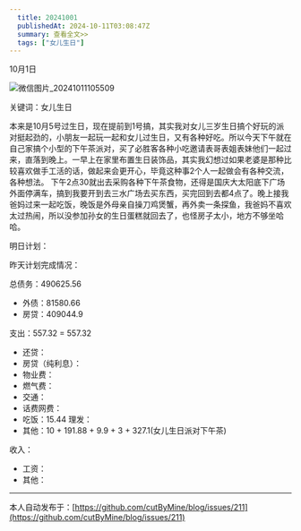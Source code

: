 ```yaml
---
  title: 20241001
  publishedAt: 2024-10-11T03:08:47Z
  summary: 查看全文>>
  tags: ["女儿生日"]
---
```


10月1日 

![微信图片_20241011105509](https://github.com/user-attachments/assets/a40c28c1-af39-4afd-82e0-2f2806d0ae5d)

关键词：女儿生日

本来是10月5号过生日，现在提前到1号搞，其实我对女儿三岁生日搞个好玩的派对挺起劲的，小朋友一起玩一起和女儿过生日，又有各种好吃。所以今天下午就在自己家搞个小型的下午茶派对，买了必胜客各种小吃邀请表哥表姐表妹他们一起过来，直落到晚上。一早上在家里布置生日装饰品，其实我幻想过如果老婆是那种比较喜欢做手工活的话，做起来会更开心，毕竟这种事2个人一起做会有各种交流，各种想法。
下午2点30就出去采购各种下午茶食物，还得是国庆大太阳底下广场外面停满车，搞到我要开到去三水广场去买东西，买完回到去都4点了。晚上接我爸妈过来一起吃饭，晚饭是外母亲自操刀鸡煲蟹，再外卖一条探鱼，我爸妈不喜欢太过热闹，所以没参加孙女的生日蛋糕就回去了，也怪房子太小，地方不够坐哈哈。

明日计划：

昨天计划完成情况：

总债务：490625.56
- 外债：81580.66
- 房贷：409044.9

支出：557.32 = 557.32
- 还贷：
- 房贷（纯利息）：
- 物业费：
- 燃气费：
- 交通：
- 话费网费：
- 吃饭：15.44
 理发：
- 其他：10 + 191.88 + 9.9 + 3 + 327.1(女儿生日派对下午茶)

收入：
- 工资：
- 其他：


---
本人自动发布于：[https://github.com/cutByMine/blog/issues/211](https://github.com/cutByMine/blog/issues/211)
